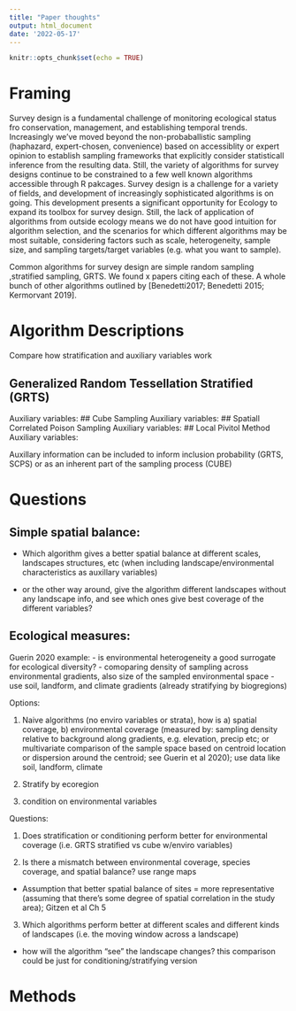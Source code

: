 ```yaml
---
title: "Paper thoughts"
output: html_document
date: '2022-05-17'
---
```


```r
knitr::opts_chunk$set(echo = TRUE)
```

# Framing

Survey design is a fundamental challenge of monitoring ecological status fro conservation, management, and establishing temporal trends. Increasingly we've moved beyond the non-probaballistic sampling (haphazard, expert-chosen, convenience) based on accessiblity or expert opinion to establish sampling frameworks that explicitly consider statisticall inference from the resulting data. Still, the variety of algorithms for survey designs continue to be constrained to a few well known algorithms accessible through R pakcages. Survey design is a challenge for a variety of fields, and development of increasingly sophisticated algorithms is on going. This development presents a significant opportunity for Ecology to expand its toolbox for survey design. Still, the lack of application of algorithms from outside ecology means we do not have good intuition for algorithm selection, and the scenarios for which different algorithms may be most suitable, considering factors such as scale, heterogeneity, sample size, and sampling targets/target variables (e.g. what you want to sample).

Common algorithms for survey design are simple random sampling ,stratified sampling, GRTS. We found x papers citing each of these. A whole bunch of other algorithms outlined by [Benedetti2017; Benedetti 2015; Kermorvant 2019].

# Algorithm Descriptions

Compare how stratification and auxiliary variables work

## Generalized Random Tessellation Stratified (GRTS)

Auxiliary variables: 
## Cube Sampling
Auxiliary variables: 
## Spatiall Correlated Poison Sampling
Auxiliary variables: 
## Local Pivitol Method
Auxiliary variables: 


Auxillary information can be included to inform inclusion probability (GRTS, SCPS) or as an inherent part of the sampling process (CUBE)

# Questions 

## Simple spatial balance:
- Which algorithm gives a better spatial balance at different scales, landscapes structures, etc (when including landscape/environmental characteristics as auxillary variables)

- or the other way around, give the algorithm different landscapes without any landscape info, and see which ones give best coverage of the different variables?

## Ecological measures:

Guerin 2020 example:
- is environmental heterogeneity a good surrogate for ecological diversity?
- comoparing density of sampling across environmental gradients, also size of the sampled environmental space
  - use soil, landform, and climate gradients (already stratifying by biogregions)

Options:

1. Naive algorithms (no enviro variables or strata), how is a) spatial coverage, b) environmental coverage (measured by: sampling density relative to background along gradients, e.g. elevation, precip etc; or multivariate comparison of the sample space based on centroid location or dispersion around the centroid; see Guerin et al 2020); use data like soil, landform, climate

2. Stratify by ecoregion

3. condition on environmental variables

Questions:

1. Does stratification or conditioning perform better for environmental coverage (i.e. GRTS stratified vs cube w/enviro variables)

2. Is there a mismatch between environmental coverage, species coverage, and spatial balance? use range maps
- Assumption that better spatial balance of sites = more representative (assuming that there's some degree of spatial correlation in the study area); Gitzen et al Ch 5

3. Which algorithms perform better at different scales and different kinds of landscapes (i.e. the moving window across a landscape)
- how will the algorithm "see" the landscape changes? this comparison could be just for conditioning/stratifying version



# Methods
